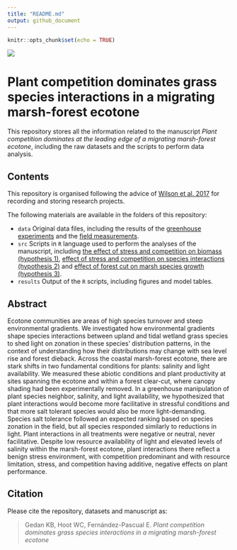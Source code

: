 ```yaml
---
title: "README.md"
output: github_document
---
```


```r
knitr::opts_chunk$set(echo = TRUE)
```

![](ecotone.jpg)

# Plant competition dominates grass species interactions in a migrating marsh-forest ecotone

This repository stores all the information related to the manuscript *Plant competition dominates at the leading edge of a migrating marsh-forest ecotone*, including the raw datasets and the scripts to perform data analysis.

## Contents

This repository is organised following the advice of [Wilson et al. 2017](https://doi.org/10.1371/journal.pcbi.1005510) for recording and storing research projects.


The following materials are available in the folders of this repository:

* `data` Original data files, including the results of the [greenhouse experiments](https://github.com/efernandezpascual/ecotone/blob/master/data/greenhouse.csv) and the [field measurements](https://github.com/efernandezpascual/ecotone/blob/master/data/field.csv).
* `src` Scripts in `R` language used to perform the analyses of the manuscript, including [the effect of stress and competition on biomass (hypothesis 1)](https://github.com/efernandezpascual/ecotone/blob/master/src/biomass.R), [effect of stress and competition on species interactions (hypothesis 2)](https://github.com/efernandezpascual/ecotone/blob/master/src/rii.R) and [effect of forest cut on marsh species growth (hypothesis 3)](https://github.com/efernandezpascual/ecotone/blob/master/src/field.R).
* `results` Output of the `R` scripts, including figures and model tables.

## Abstract

Ecotone communities are areas of high species turnover and steep environmental gradients. We investigated how environmental gradients shape species interactions between upland and tidal wetland grass species to shed light on zonation in these species’ distribution patterns, in the context of understanding how their distributions may change with sea level rise and forest dieback. Across the coastal marsh-forest ecotone, there are stark shifts in two fundamental conditions for plants: salinity and light availability. We measured these abiotic conditions and plant productivity at sites spanning the ecotone and within a forest clear-cut, where canopy shading had been experimentally removed. In a greenhouse manipulation of plant species neighbor, salinity, and light availability, we hypothesized that plant interactions would become more facilitative in stressful conditions and that more salt tolerant species would also be more light-demanding. Species salt tolerance followed an expected ranking based on species zonation in the field, but all species responded similarly to reductions in light. Plant interactions in all treatments were negative or neutral, never facilitative. Despite low resource availability of light and elevated levels of salinity within the marsh-forest ecotone, plant interactions there reflect a benign stress environment, with competition predominant and with resource limitation, stress, and competition having additive, negative effects on plant performance.

## Citation

Please cite the repository, datasets and manuscript as: 

> Gedan KB, Hoot WC, Fernández-Pascual E. *Plant competition dominates grass species interactions in a migrating marsh-forest ecotone*